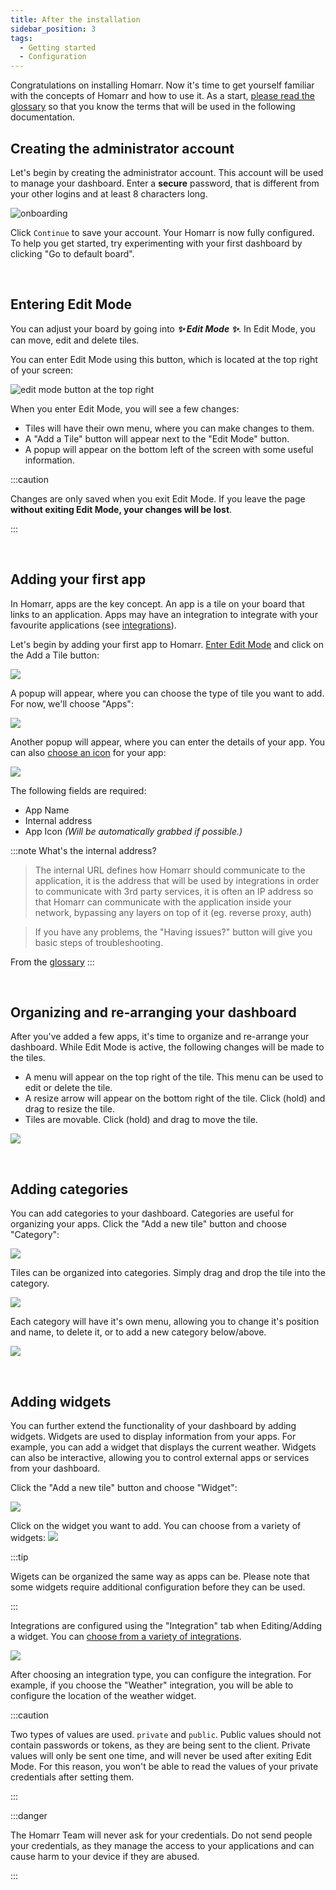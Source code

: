 ```yaml
---
title: After the installation
sidebar_position: 3
tags:
  - Getting started
  - Configuration
---
```


Congratulations on installing Homarr. Now it's time to get yourself familiar with the concepts of Homarr and how to use it.
As a start, [please read the glossary](./glossary) so that you know the terms that will be used in the following documentation.

## Creating the administrator account
Let's begin by creating the administrator account.
This account will be used to manage your dashboard.
Enter a **secure** password, that is different from your other logins and at least 8 characters long.

![onboarding](img/create-account.webp)

Click ``Continue`` to save your account. Your Homarr is now fully configured.
To help you get started, try experimenting with your first dashboard by clicking "Go to default board".

<br/>

## Entering Edit Mode
You can adjust your board by going into ***✨ Edit Mode ✨***. In Edit Mode, you can move, edit and delete tiles.

You can enter Edit Mode using this button, which is located at the top right of your screen:

![edit mode button at the top right](img/enter-edit-mode.webp)

When you enter Edit Mode, you will see a few changes:

- Tiles will have their own menu, where you can make changes to them.
- A "Add a Tile" button will appear next to the "Edit Mode" button.
- A popup will appear on the bottom left of the screen with some useful information.

:::caution

Changes are only saved when you exit Edit Mode. If you leave the page **without exiting Edit Mode, your changes will be lost**.

:::

<br/>

## Adding your first app
In Homarr, apps are the key concept.
An app is a tile on your board that links to an application.
Apps may have an integration to integrate with your favourite applications (see [integrations](/docs/category/integrations)).

Let's begin by adding your first app to Homarr. [Enter Edit Mode](#entering-edit-mode) and click on the Add a Tile button:

![](img/edit-mode-add-tile-button.webp)

A popup will appear, where you can choose the type of tile you want to add. For now, we'll choose "Apps":

![](img/edit-mode-select-element.webp)

Another popup will appear, where you can enter the details of your app. You can also [choose an icon](/docs/advanced/customizations/icons) for your app:

![](img/add-app-modal.webp)

The following fields are required:

- App Name
- Internal address
- App Icon *(Will be automatically grabbed if possible.)*

:::note What's the internal address? 

> The internal URL defines how Homarr should communicate to the application, it is the address that will be used by integrations in order to communicate with 3rd party services, it is often an IP address so that Homarr can communicate with the application inside your network, bypassing any layers on top of it (eg. reverse proxy, auth)

> If you have any problems, the "Having issues?" button will give you basic steps of troubleshooting.

From the [glossary](/docs/getting-started/glossary)
:::

<br/>

## Organizing and re-arranging your dashboard

After you've added a few apps, it's time to organize and re-arrange your dashboard. While Edit Mode is active, the following changes will be made to the tiles.

- A menu will appear on the top right of the tile. This menu can be used to edit or delete the tile.
- A resize arrow will appear on the bottom right of the tile. Click (hold) and drag to resize the tile.
- Tiles are movable. Click (hold) and drag to move the tile.

![](img/homarr-organize.gif)

<br/>

## Adding categories

You can add categories to your dashboard. Categories are useful for organizing your apps. Click the "Add a new tile" button and choose "Category":

![](img/edit-mode-select-element.webp)

Tiles can be organized into categories. Simply drag and drop the tile into the category.

![](img/category-drag-and-drop.gif)

Each category will have it's own menu, allowing you to change it's position and name, to delete it, or to add a new category below/above.

![](img/category-menu.webp)

<br/>

## Adding widgets

You can further extend the functionality of your dashboard by adding widgets. Widgets are used to display information from your apps. For example, you can add a widget that displays the current weather. Widgets can also be interactive, allowing you to control external apps or services from your dashboard.

Click the "Add a new tile" button and choose "Widget":

![](img/edit-mode-select-element.webp)

Click on the widget you want to add. You can choose from a variety of widgets:
![](./img/widgets-select-type.webp)

:::tip

Wigets can be organized the same way as apps can be. Please note that some widgets require additional configuration before they can be used.

:::

Integrations are configured using the "Integration" tab when Editing/Adding a widget. You can [choose from a variety of integrations](/docs/category/integrations).

![](img/app-integration.webp)

After choosing an integration type, you can configure the integration. For example, if you choose the "Weather" integration, you will be able to configure the location of the weather widget.

:::caution

Two types of values are used. ``private`` and ``public``. Public values should not contain passwords or tokens, as they are being sent to the client. Private values will only be sent one time, and will never be used after exiting Edit Mode. For this reason, you won't be able to read the values of your private credentials after setting them.

:::

:::danger

The Homarr Team will never ask for your credentials. Do not send people your credentials, as they manage the access to your applications and can cause harm to your device if they are abused.

:::
